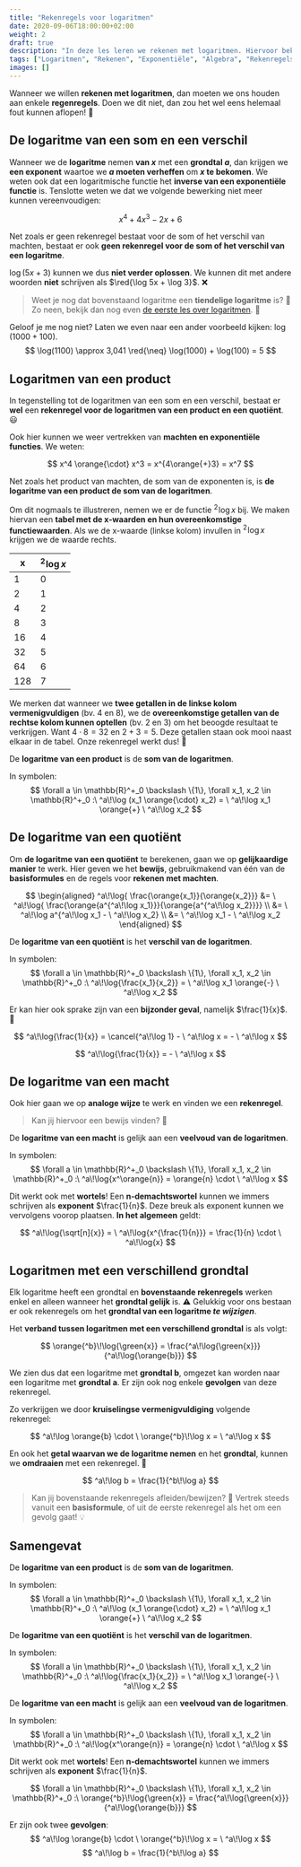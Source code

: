 ```yaml
---
title: "Rekenregels voor logaritmen"
date: 2020-09-06T18:00:00+02:00
weight: 2
draft: true
description: "In deze les leren we rekenen met logaritmen. Hiervoor bekijken we de verschillende rekenregels."
tags: ["Logaritmen", "Rekenen", "Exponentiële", "Algebra", "Rekenregels"]
images: []
---
```

Wanneer we willen **rekenen met logaritmen**, dan moeten we ons houden aan enkele **regenregels**. Doen we dit niet, dan zou het wel eens helemaal fout kunnen aflopen! 😬

## De logaritme van een som en een verschil
Wanneer we de **logaritme** nemen **van $x$** met een **grondtal $a$**, dan krijgen we **een exponent** waartoe we **$a$ moeten verheffen** om **$x$ te bekomen**. We weten ook dat een logaritmische functie het **inverse van een exponentiële functie** is. Tenslotte weten we dat we volgende bewerking niet meer kunnen vereenvoudigen:

$$
x^4 + 4x^3 - 2x + 6
$$

Net zoals er geen rekenregel bestaat voor de som of het verschil van machten, bestaat er ook **geen rekenregel voor de som of het verschil van een logaritme**.

$\log (5x + 3)$ kunnen we dus **niet verder oplossen**. We kunnen dit met andere woorden **niet** schrijven als $\red{\log 5x + \log 3}$. ❌
> Weet je nog dat bovenstaand logaritme een **tiendelige <Mute text="of Briggse"/> logaritme** is? 🤔 Zo neen, bekijk dan nog even [de eerste les over logaritmen](./logaritme). 🙌

Geloof je me nog niet? Laten we even naar een ander voorbeeld kijken: $\log(1000 + 100)$. 
$$
\log(1100) \approx 3,041 \red{\neq} \log(1000) + \log(100) = 5
$$

## Logaritmen van een product
In tegenstelling tot de logaritmen van een som en een verschil, bestaat er **wel** een **rekenregel voor de logaritmen van een product en een quotiënt**. 😃

Ook hier kunnen we weer vertrekken van **machten en exponentiële functies**. We weten:

$$
x^4 \orange{\cdot} x^3 = x^{4\orange{+}3} = x^7
$$

Net zoals het product van machten, de som van de exponenten is, is **de logaritme van een product de som van de logaritmen**. 

Om dit nogmaals te illustreren, nemen we er de functie $^2\!\log x$ bij. We maken hiervan een **tabel met de x-waarden en hun overeenkomstige functiewaarden**. Als we de x-waarde (linkse kolom) invullen in $^2\!\log x$ krijgen we de waarde rechts.

| x   | $^2\!\log x$ |
|-----|---------------|
| 1   | 0             |
| 2   | 1             |
| 4   | 2             |
| 8   | 3             |
| 16  | 4             |
| 32  | 5             |
| 64  | 6             |
| 128 | 7             |

We merken dat wanneer we **twee getallen in de linkse kolom vermenigvuldigen** (bv. 4 en 8), we de **overeenkomstige getallen van de rechtse kolom kunnen optellen** (bv. 2 en 3) om het beoogde resultaat te verkrijgen. Want $4 \cdot 8 = 32$ en $2 + 3 = 5$. Deze getallen staan ook mooi naast elkaar in de tabel. Onze rekenregel werkt dus! 💪

<Attention title="De logaritme van een product">

De **logaritme van een product** is de **som van de logaritmen**.

In symbolen:
$$
\forall a \in \mathbb{R}^+_0 \backslash \{1\}, \forall x_1, x_2 \in \mathbb{R}^+_0 :\ ^a\!\log (x_1 \orange{\cdot} x_2) = \ ^a\!\log x_1 \orange{+} \ ^a\!\log x_2
$$
</Attention>

## De logaritme van een quotiënt
Om **de logaritme van een quotiënt** te berekenen, gaan we op **gelijkaardige manier** te werk. Hier geven we het **bewijs**, gebruikmakend van één van de **<span class="orange">basisformules</span>** en de regels voor **rekenen met machten**.

$$
\begin{aligned}
    ^a\!\log{ \frac{\orange{x_1}}{\orange{x_2}}} &= \ ^a\!\log{ \frac{\orange{a^{^a\!\log x_1}}}{\orange{a^{^a\!\log x_2}}}} \\
    &= \ ^a\!\log a^{^a\!\log x_1 - \ ^a\!\log x_2} \\
    &= \ ^a\!\log x_1 - \ ^a\!\log x_2
\end{aligned}
$$

<Attention title="De logaritme van een quotiënt">

De **logaritme van een quotiënt** is het **verschil van de logaritmen**.

In symbolen:
$$
\forall a \in \mathbb{R}^+_0 \backslash \{1\}, \forall x_1, x_2 \in \mathbb{R}^+_0 :\ ^a\!\log{\frac{x_1}{x_2}} = \ ^a\!\log x_1 \orange{-} \ ^a\!\log x_2
$$
</Attention>

Er kan hier ook sprake zijn van een **bijzonder geval**, namelijk $\frac{1}{x}$. 🤨

$$
^a\!\log{\frac{1}{x}} = \cancel{^a\!\log 1} - \ ^a\!\log x = - \ ^a\!\log x
$$

<Attention title="Bijzonder geval bij de logaritme van een quotiënt">

$$
^a\!\log{\frac{1}{x}} = - \ ^a\!\log x
$$
</Attention>

## De logaritme van een macht
Ook hier gaan we op **analoge wijze** te werk en vinden we een **rekenregel**.
> Kan jij hiervoor een bewijs vinden? 🧐

<Attention title="De logaritme van een macht">

De **logaritme van een macht** is gelijk aan een **veelvoud van de logaritmen**.

In symbolen:
$$
\forall a \in \mathbb{R}^+_0 \backslash \{1\}, \forall x_1, x_2 \in \mathbb{R}^+_0 :\ ^a\!\log{x^\orange{n}} = \orange{n} \cdot \ ^a\!\log x
$$
</Attention>

Dit werkt ook met **wortels**! Een **n-demachtswortel** kunnen we immers schrijven als **exponent** $\frac{1}{n}$. Deze breuk als exponent kunnen we vervolgens voorop plaatsen. **In het algemeen** geldt:

$$
^a\!\log{\sqrt[n]{x}} = \ ^a\!\log{x^{\frac{1}{n}}} = \frac{1}{n} \cdot \ ^a\!\log{x}
$$

## Logaritmen met een verschillend grondtal
Elk logaritme heeft een grondtal en **bovenstaande rekenregels** werken enkel en alleen wanneer het **grondtal gelijk** is. ⚠️  Gelukkig voor ons bestaan er ook rekenregels om het **grondtal van een logaritme *te wijzigen***.

Het **verband tussen logaritmen met een verschillend grondtal** is als volgt:

$$
\orange{^b}\!\log{\green{x}} = \frac{^a\!\log{\green{x}}}{^a\!\log{\orange{b}}}
$$

We zien dus dat een logaritme met **grondtal b**, omgezet kan worden naar een logaritme met **grondtal a**. Er zijn ook nog enkele **gevolgen** van deze rekenregel.

Zo verkrijgen we door **kruiselingse vermenigvuldiging** volgende rekenregel:

$$
^a\!\log \orange{b} \cdot \ \orange{^b}\!\log x = \ ^a\!\log x
$$

En ook het **getal waarvan we de logaritme nemen** en het **grondtal**, kunnen we **omdraaien** met een rekenregel. 🤯

$$
^a\!\log b = \frac{1}{^b\!\log a}
$$

> Kan jij bovenstaande rekenregels afleiden/bewijzen? 🤔 Vertrek steeds vanuit een **basisformule**, of uit de eerste rekenregel als het om een gevolg gaat! 💡

## Samengevat
<Attention title="De logaritme van een product">

De **logaritme van een product** is de **som van de logaritmen**.

In symbolen:
$$
\forall a \in \mathbb{R}^+_0 \backslash \{1\}, \forall x_1, x_2 \in \mathbb{R}^+_0 :\ ^a\!\log (x_1 \orange{\cdot} x_2) = \ ^a\!\log x_1 \orange{+} \ ^a\!\log x_2
$$
</Attention>

<Attention title="De logaritme van een quotiënt">

De **logaritme van een quotiënt** is het **verschil van de logaritmen**.

In symbolen:
$$
\forall a \in \mathbb{R}^+_0 \backslash \{1\}, \forall x_1, x_2 \in \mathbb{R}^+_0 :\ ^a\!\log{\frac{x_1}{x_2}} = \ ^a\!\log x_1 \orange{-} \ ^a\!\log x_2
$$
</Attention>

<Attention title="De logaritme van een macht">

De **logaritme van een macht** is gelijk aan een **veelvoud van de logaritmen**.

In symbolen:
$$
\forall a \in \mathbb{R}^+_0 \backslash \{1\}, \forall x_1, x_2 \in \mathbb{R}^+_0 :\ ^a\!\log{x^\orange{n}} = \orange{n} \cdot \ ^a\!\log x
$$

Dit werkt ook met **wortels**! Een **n-demachtswortel** kunnen we immers schrijven als **exponent** $\frac{1}{n}$.
</Attention>

<Attention title="De logaritmen van een verschillend grondtal">

$$
\forall a \in \mathbb{R}^+_0 \backslash \{1\}, \forall x_1, x_2 \in \mathbb{R}^+_0 :\ \orange{^b}\!\log{\green{x}} = \frac{^a\!\log{\green{x}}}{^a\!\log{\orange{b}}}
$$

Er zijn ook twee **gevolgen**:
$$
^a\!\log \orange{b} \cdot \ \orange{^b}\!\log x = \ ^a\!\log x
$$
$$
^a\!\log b = \frac{1}{^b\!\log a}
$$
</Attention>